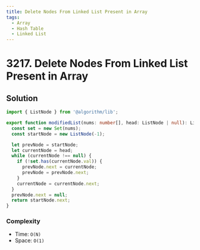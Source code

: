 ```yaml
---
title: Delete Nodes From Linked List Present in Array
tags:
  - Array
  - Hash Table
  - Linked List
---
```


# 3217. Delete Nodes From Linked List Present in Array

<Badges>
  <LevelBadge level="medium" />
  <TopicBadge name="Array" slug="array" />
  <TopicBadge name="Hash Table" slug="hash-table" />
  <TopicBadge name="Linked List" slug="linked-list" />
</Badges>

## Solution

```typescript filename="solution.ts" copy
import { ListNode } from '@algorithm/lib';

export function modifiedList(nums: number[], head: ListNode | null): ListNode | null {
  const set = new Set(nums);
  const startNode = new ListNode(-1);

  let prevNode = startNode;
  let currentNode = head;
  while (currentNode !== null) {
    if (!set.has(currentNode.val)) {
      prevNode.next = currentNode;
      prevNode = prevNode.next;
    }
    currentNode = currentNode.next;
  }
  prevNode.next = null;
  return startNode.next;
}
```

### Complexity

- Time: `O(N)`
- Space: `O(1)`

<ProblemLink
  codingSite="leetcode"
  href="https://leetcode.com/problems/delete-nodes-from-linked-list-present-in-array"
  title="Delete Nodes From Linked List Present in Array"
/>
